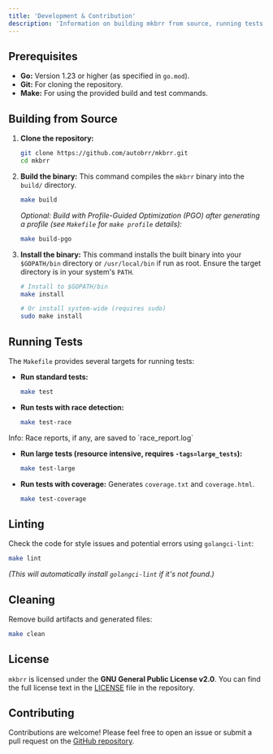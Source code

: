 ```yaml
---
title: 'Development & Contribution'
description: 'Information on building mkbrr from source, running tests, and contributing.'
---
```


## Prerequisites

- **Go:** Version 1.23 or higher (as specified in `go.mod`).
- **Git:** For cloning the repository.
- **Make:** For using the provided build and test commands.

## Building from Source

1.  **Clone the repository:**
    ```bash
    git clone https://github.com/autobrr/mkbrr.git
    cd mkbrr
    ```

2.  **Build the binary:**
    This command compiles the `mkbrr` binary into the `build/` directory.
    ```bash
    make build
    ```
    *Optional: Build with Profile-Guided Optimization (PGO) after generating a profile (see `Makefile` for `make profile` details):*
    ```bash
    make build-pgo
    ```


3.  **Install the binary:**
    This command installs the built binary into your `$GOPATH/bin` directory or `/usr/local/bin` if run as root. Ensure the target directory is in your system's `PATH`.
    ```bash
    # Install to $GOPATH/bin
    make install

    # Or install system-wide (requires sudo)
    sudo make install
    ```

## Running Tests

The `Makefile` provides several targets for running tests:

-   **Run standard tests:**
    ```bash
    make test
    ```

-   **Run tests with race detection:**
    ```bash
    make test-race
    ```

<Info>
Info: Race reports, if any, are saved to `race_report.log`
</Info>

-   **Run large tests (resource intensive, requires `-tags=large_tests`):**
    ```bash
    make test-large
    ```

-   **Run tests with coverage:**
    Generates `coverage.txt` and `coverage.html`.
    ```bash
    make test-coverage
    ```

## Linting

Check the code for style issues and potential errors using `golangci-lint`:

```bash
make lint
```
*(This will automatically install `golangci-lint` if it's not found.)*

## Cleaning

Remove build artifacts and generated files:

```bash
make clean
```

## License

`mkbrr` is licensed under the **GNU General Public License v2.0**. You can find the full license text in the [LICENSE](https://github.com/autobrr/mkbrr/blob/main/LICENSE) file in the repository.

## Contributing

Contributions are welcome! Please feel free to open an issue or submit a pull request on the [GitHub repository](https://github.com/autobrr/mkbrr).
